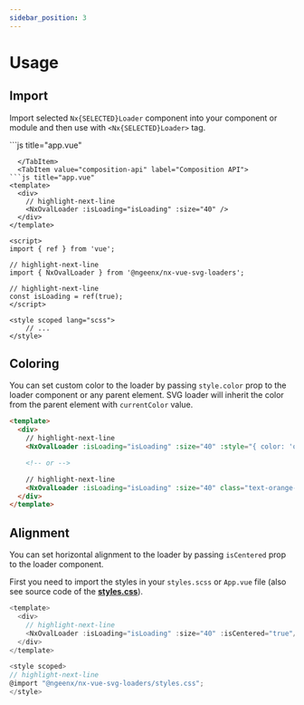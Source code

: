 ```yaml
---
sidebar_position: 3
---
```



# Usage

## Import

Import selected `Nx{SELECTED}Loader` component into your component or module and then use with `<Nx{SELECTED}Loader>` tag.

<Tabs>
  <TabItem value="options-api" label="Options API" default>
```js title="app.vue"
<template>
  <div>
    // highlight-next-line
    <NxOvalLoader :isLoading="true" :size="40" />
  </div>
</template>

<script>
// highlight-next-line
import { NxOvalLoader } from '@ngeenx/nx-vue-svg-loaders';

export default {
  components: {
    // highlight-next-line
    NxOvalLoader,
  },

  data() {
    return {
      // highlight-next-line
      isLoading: true,
    };
  },
};
</script>

<style scoped lang="scss">
    // ...
</style>
```
  </TabItem>
  <TabItem value="composition-api" label="Composition API">
```js title="app.vue"
<template>
  <div>
    // highlight-next-line
    <NxOvalLoader :isLoading="isLoading" :size="40" />
  </div>
</template>

<script>
import { ref } from 'vue';

// highlight-next-line
import { NxOvalLoader } from '@ngeenx/nx-vue-svg-loaders';

// highlight-next-line
const isLoading = ref(true);
</script>

<style scoped lang="scss">
    // ...
</style>
```
  </TabItem>
</Tabs>

## Coloring

You can set custom color to the loader by passing `style.color` prop to the loader component or any parent element.
SVG loader will inherit the color from the parent element with `currentColor` value.

```html title="app.vue"
<template>
  <div>
    // highlight-next-line
    <NxOvalLoader :isLoading="isLoading" :size="40" :style="{ color: 'orange' }" />

    <!-- or -->

    // highlight-next-line
    <NxOvalLoader :isLoading="isLoading" :size="40" class="text-orange-500" />
  </div>
</template>
```

## Alignment

You can set horizontal alignment to the loader by passing `isCentered` prop to the loader component.

First you need to import the styles in your `styles.scss` or `App.vue` file (also see source code of the **[styles.css](https://github.com/ngeenx/nx-svg-loaders/blob/main/libs/utils/nx-svg-shared-utils/src/styles/base-loader.component.scss)**).

```js title="App.vue"
<template>
  <div>
    // highlight-next-line
    <NxOvalLoader :isLoading="isLoading" :size="40" :isCentered="true"/>
  </div>
</template>

<style scoped>
// highlight-next-line
@import "@ngeenx/nx-vue-svg-loaders/styles.css";
</style>
```
